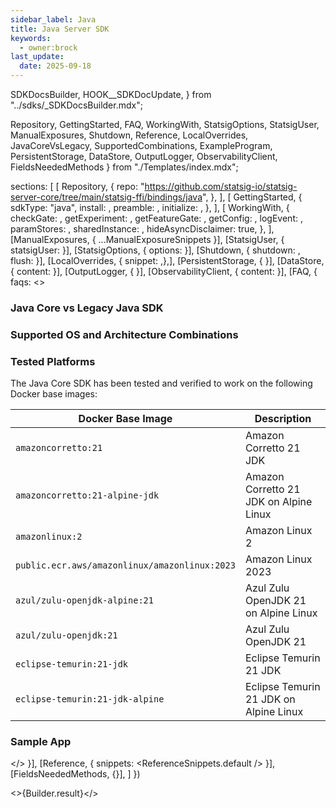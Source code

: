 ```yaml
---
sidebar_label: Java
title: Java Server SDK
keywords:
  - owner:brock
last_update:
  date: 2025-09-18
---
```


  SDKDocsBuilder,
  HOOK__SDKDocUpdate,
} from "../sdks/_SDKDocsBuilder.mdx";

  Repository,
  GettingStarted,
  FAQ,
  WorkingWith,
  StatsigOptions,
  StatsigUser,
  ManualExposures,
  Shutdown,
  Reference,
  LocalOverrides,
  JavaCoreVsLegacy,
  SupportedCombinations,
  ExampleProgram,
  PersistentStorage,
  DataStore,
  OutputLogger,
  ObservabilityClient,
  FieldsNeededMethods
} from "./Templates/index.mdx";



  sections: [
    [
      Repository,
      {
        repo: "https://github.com/statsig-io/statsig-server-core/tree/main/statsig-ffi/bindings/java",
      },
    ],
    [
      GettingStarted,
      {
        sdkType: "java",
        install: <Install />,
        preamble: <Preamble />,
        initialize: <Initialize />,
      },
    ],
    [
      WorkingWith,
      {
        checkGate: <CheckGate />,
        getExperiment: <GetExperiment />,
        getFeatureGate: <GetFeatureGate />,
        getConfig: <GetConfig />,
        logEvent: <LogEvent />,
        paramStores: <ParamStores />,
        sharedInstance: <SharedInstanceSnippet />,
        hideAsyncDisclaimer: true,
      },
    ],
    [ManualExposures, { ...ManualExposureSnippets }],
    [StatsigUser, { statsigUser: <UserSnippet /> }],
    [StatsigOptions, { options: <Options /> }],
    [Shutdown, { shutdown: <ShutdownSnippet />, flush: <Flush /> }],
    [LocalOverrides, { snippet: <OverridesSnippet />,},],
    [PersistentStorage, { }],
    [DataStore, { content: <DataStoreContent /> }],
    [OutputLogger, { }],
    [ObservabilityClient, { content: <ObservabilityClientContent /> }],
    [FAQ, { 
      faqs: <>
        <MoreFAQs />
        <h3 id="java-core-vs-legacy-java-sdk">Java Core vs Legacy Java SDK</h3>
        <CoreVsLegacyContent />
        <h3 id="supported-os-and-architecture-combinations">Supported OS and Architecture Combinations</h3>
        <SupportedCombinationsContent />
        <h3 id="tested-platforms">Tested Platforms</h3>
        <p>The Java Core SDK has been tested and verified to work on the following Docker base images:</p>
        <table>
          <thead>
            <tr>
              <th>Docker Base Image</th>
              <th>Description</th>
            </tr>
          </thead>
          <tbody>
            <tr>
              <td><code>amazoncorretto:21</code></td>
              <td>Amazon Corretto 21 JDK</td>
            </tr>
            <tr>
              <td><code>amazoncorretto:21-alpine-jdk</code></td>
              <td>Amazon Corretto 21 JDK on Alpine Linux</td>
            </tr>
            <tr>
              <td><code>amazonlinux:2</code></td>
              <td>Amazon Linux 2</td>
            </tr>
            <tr>
              <td><code>public.ecr.aws/amazonlinux/amazonlinux:2023</code></td>
              <td>Amazon Linux 2023</td>
            </tr>
            <tr>
              <td><code>azul/zulu-openjdk-alpine:21</code></td>
              <td>Azul Zulu OpenJDK 21 on Alpine Linux</td>
            </tr>
            <tr>
              <td><code>azul/zulu-openjdk:21</code></td>
              <td>Azul Zulu OpenJDK 21</td>
            </tr>
            <tr>
              <td><code>eclipse-temurin:21-jdk</code></td>
              <td>Eclipse Temurin 21 JDK</td>
            </tr>
            <tr>
              <td><code>eclipse-temurin:21-jdk-alpine</code></td>
              <td>Eclipse Temurin 21 JDK on Alpine Linux</td>
            </tr>
          </tbody>
        </table>
        <h3 id="example-program">Sample App</h3>
        <ExampleProgramContent />
      </> 
    }],
    [Reference, { snippets: <ReferenceSnippets.default /> }],
    [FieldsNeededMethods, {}],
  ]
})


<>{Builder.result}</>
